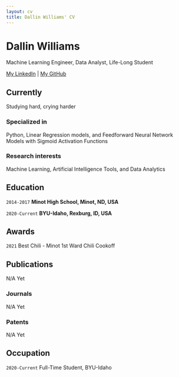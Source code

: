 ```yaml
---
layout: cv
title: Dallin Williams' CV
---
```

# Dallin Williams
Machine Learning Engineer, Data Analyst, Life-Long Student

<div id="webaddress">
<a href="www.linkedin.com/in/drwill99">My LinkedIn</a>
| <a href="https://github.com/drwill99">My GitHub</a>
</div>


## Currently

Studying hard, crying harder

### Specialized in

Python, Linear Regression models, and Feedforward Neural Network Models with Sigmoid Activation Functions


### Research interests

Machine Learning, Artificial Intelligence Tools, and Data Analytics


## Education

`2014-2017`
__Minot High School, Minot, ND, USA__

`2020-Current`
__BYU-Idaho, Rexburg, ID, USA__


## Awards

`2021`
Best Chili - Minot 1st Ward Chili Cookoff


## Publications

N/A Yet


### Journals

N/A Yet


### Patents

N/A Yet


## Occupation

`2020-Current`
Full-Time Student, BYU-Idaho

<!-- ### Footer

Last updated: May 2013 -->